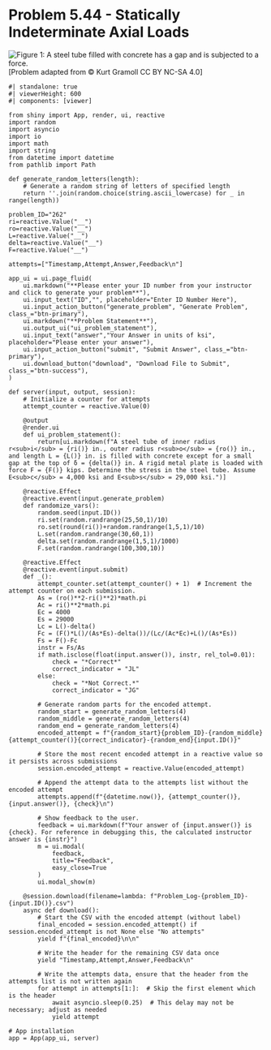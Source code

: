 # Problem 5.44 - Statically Indeterminate Axial Loads {.unnumbered}

![Figure 1: A steel tube filled with concrete has a gap and is subjected to a force.](images/262.png){fig-alt="Picture with a steel tube filled with concrete with a gap subjected to force F. The steel tube has an outer radius of ro and an inner radius of ri. The concrete tube has a radius of ri. The steel tube is L tall with a concrete gap of delta."}
\[Problem adapted from © Kurt Gramoll CC BY NC-SA 4.0\]
```shinylive-python
#| standalone: true
#| viewerHeight: 600
#| components: [viewer]

from shiny import App, render, ui, reactive
import random
import asyncio
import io
import math
import string
from datetime import datetime
from pathlib import Path

def generate_random_letters(length):
    # Generate a random string of letters of specified length
    return ''.join(random.choice(string.ascii_lowercase) for _ in range(length))

problem_ID="262"
ri=reactive.Value("__")
ro=reactive.Value("__")
L=reactive.Value("__")
delta=reactive.Value("__")
F=reactive.Value("__")

attempts=["Timestamp,Attempt,Answer,Feedback\n"]

app_ui = ui.page_fluid(
    ui.markdown("**Please enter your ID number from your instructor and click to generate your problem**"),
    ui.input_text("ID","", placeholder="Enter ID Number Here"),
    ui.input_action_button("generate_problem", "Generate Problem", class_="btn-primary"),
    ui.markdown("**Problem Statement**"),
    ui.output_ui("ui_problem_statement"),
    ui.input_text("answer","Your Answer in units of ksi", placeholder="Please enter your answer"),
    ui.input_action_button("submit", "Submit Answer", class_="btn-primary"),
    ui.download_button("download", "Download File to Submit", class_="btn-success"),
)

def server(input, output, session):
    # Initialize a counter for attempts
    attempt_counter = reactive.Value(0)

    @output
    @render.ui
    def ui_problem_statement():
        return[ui.markdown(f"A steel tube of inner radius r<sub>i</sub> = {ri()} in., outer radius r<sub>o</sub> = {ro()} in., and length L = {L()} in. is filled with concrete except for a small gap at the top of ẟ = {delta()} in. A rigid metal plate is loaded with force F = {F()} kips. Determine the stress in the steel tube. Assume E<sub>c</sub> = 4,000 ksi and E<sub>s</sub> = 29,000 ksi.")]
    
    @reactive.Effect
    @reactive.event(input.generate_problem)
    def randomize_vars():
        random.seed(input.ID())
        ri.set(random.randrange(25,50,1)/10)
        ro.set(round(ri())+random.randrange(1,5,1)/10)
        L.set(random.randrange(30,60,1))
        delta.set(random.randrange(1,5,1)/1000)
        F.set(random.randrange(100,300,10))
    
    @reactive.Effect
    @reactive.event(input.submit)
    def _():
        attempt_counter.set(attempt_counter() + 1)  # Increment the attempt counter on each submission.
        As = (ro()**2-ri()**2)*math.pi
        Ac = ri()**2*math.pi
        Ec = 4000
        Es = 29000
        Lc = L()-delta()
        Fc = (F()*L()/(As*Es)-delta())/(Lc/(Ac*Ec)+L()/(As*Es))
        Fs = F()-Fc
        instr = Fs/As
        if math.isclose(float(input.answer()), instr, rel_tol=0.01):
            check = "*Correct*"
            correct_indicator = "JL"
        else:
            check = "*Not Correct.*"
            correct_indicator = "JG"

        # Generate random parts for the encoded attempt.
        random_start = generate_random_letters(4)
        random_middle = generate_random_letters(4)
        random_end = generate_random_letters(4)
        encoded_attempt = f"{random_start}{problem_ID}-{random_middle}{attempt_counter()}{correct_indicator}-{random_end}{input.ID()}"

        # Store the most recent encoded attempt in a reactive value so it persists across submissions
        session.encoded_attempt = reactive.Value(encoded_attempt)

        # Append the attempt data to the attempts list without the encoded attempt
        attempts.append(f"{datetime.now()}, {attempt_counter()}, {input.answer()}, {check}\n")

        # Show feedback to the user.
        feedback = ui.markdown(f"Your answer of {input.answer()} is {check}. For reference in debugging this, the calculated instructor answer is {instr}")
        m = ui.modal(
            feedback,
            title="Feedback",
            easy_close=True
        )
        ui.modal_show(m)

    @session.download(filename=lambda: f"Problem_Log-{problem_ID}-{input.ID()}.csv")
    async def download():
        # Start the CSV with the encoded attempt (without label)
        final_encoded = session.encoded_attempt() if session.encoded_attempt is not None else "No attempts"
        yield f"{final_encoded}\n\n"
        
        # Write the header for the remaining CSV data once
        yield "Timestamp,Attempt,Answer,Feedback\n"
        
        # Write the attempts data, ensure that the header from the attempts list is not written again
        for attempt in attempts[1:]:  # Skip the first element which is the header
            await asyncio.sleep(0.25)  # This delay may not be necessary; adjust as needed
            yield attempt

# App installation
app = App(app_ui, server)
```
